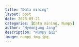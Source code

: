 ```yaml
---
title: "Data mining"
layout: post
date: 2023-05-21
categories: [Data mining, Numpy]
author: "Hyeonjung Jang"
description: "Numpy 실습"
image: numpy_img.jpg
---
```

